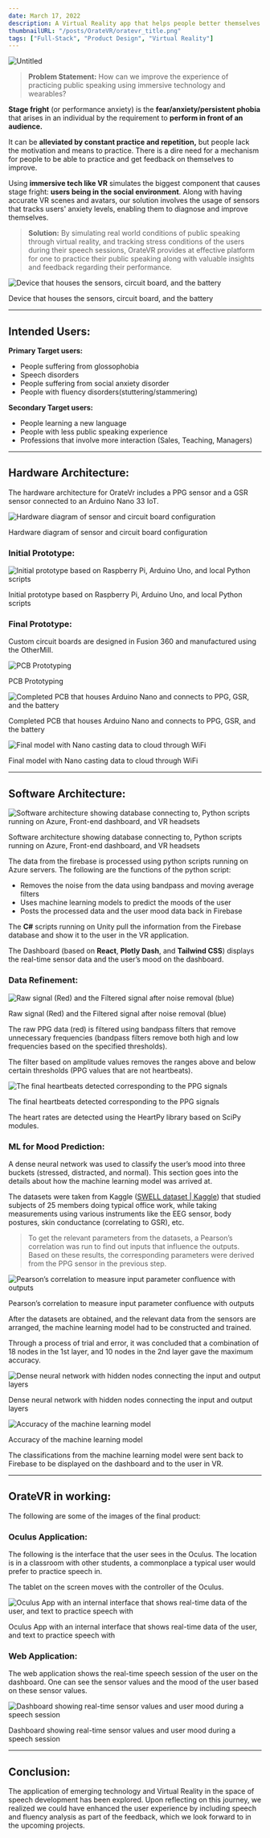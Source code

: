 ```yaml
---
date: March 17, 2022
description: A Virtual Reality app that helps people better themselves in public speaking. Includes a wearable that provides feedback on one’s performance in an Oculus Quest and a web application.
thumbnailURL: "/posts/OrateVR/oratevr_title.png"
tags: ["Full-Stack", "Product Design", "Virtual Reality"]
---
```


![Untitled](OrateVR/Untitled.png)

> **Problem Statement:** How can we improve the experience of practicing public speaking using immersive technology and wearables?

**Stage fright** (or performance anxiety) is the **fear/anxiety/persistent phobia** that arises in an individual by the requirement to **perform in front of an audience.**

It can be **alleviated by constant practice and repetition,** but people lack the motivation and means to practice. There is a dire need for a mechanism for people to be able to practice and get feedback on themselves to improve.

Using **immersive tech like VR** simulates the biggest component that causes stage fright: **users being in the social environment**. Along with having accurate VR scenes and avatars, our solution involves the usage of sensors that tracks users' anxiety levels, enabling them to diagnose and improve themselves.

> **Solution:** By simulating real world conditions of public speaking through virtual reality, and tracking stress conditions of the users during their speech sessions, OrateVR provides at effective platform for one to practice their public speaking along with valuable insights and feedback regarding their performance.

![Device that houses the sensors, circuit board, and the battery](OrateVR%20af665404c8084a53ab9537b604d0a2f2/Untitled%201.png)

Device that houses the sensors, circuit board, and the battery

---

## Intended Users:

**Primary Target users:**

- People suffering from glossophobia
- Speech disorders
- People suffering from social anxiety disorder
- People with fluency disorders(stuttering/stammering)

**Secondary Target users:**

- People learning a new language
- People with less public speaking experience
- Professions that involve more interaction (Sales, Teaching, Managers)

---

## Hardware Architecture:

The hardware architecture for OrateVr includes a PPG sensor and a GSR sensor connected to an Arduino Nano 33 IoT.

![Hardware diagram of sensor and circuit board configuration](OrateVR%20af665404c8084a53ab9537b604d0a2f2/Untitled%202.png)

Hardware diagram of sensor and circuit board configuration

### Initial Prototype:

![Initial prototype based on Raspberry Pi, Arduino Uno, and local Python scripts](OrateVR%20af665404c8084a53ab9537b604d0a2f2/Untitled%203.png)

Initial prototype based on Raspberry Pi, Arduino Uno, and local Python scripts

### Final Prototype:

Custom circuit boards are designed in Fusion 360 and manufactured using the OtherMill.

![PCB Prototyping](https://github.com/tejabalu/Portfolio/blob/master/blogimages/Othermilltimelapse.gif?raw=true)

PCB Prototyping

![Completed PCB that houses Arduino Nano and connects to PPG, GSR, and the battery](OrateVR%20af665404c8084a53ab9537b604d0a2f2/Untitled%204.png)

Completed PCB that houses Arduino Nano and connects to PPG, GSR, and the battery

![Final model with Nano casting data to cloud through WiFi](OrateVR%20af665404c8084a53ab9537b604d0a2f2/Untitled%205.png)

Final model with Nano casting data to cloud through WiFi

---

## Software Architecture:

![Software architecture showing database connecting to, Python scripts running on Azure, Front-end dashboard, and VR headsets ](OrateVR%20af665404c8084a53ab9537b604d0a2f2/Untitled%206.png)

Software architecture showing database connecting to, Python scripts running on Azure, Front-end dashboard, and VR headsets

The data from the firebase is processed using python scripts running on Azure servers. The following are the functions of the python script:

- Removes the noise from the data using bandpass and moving average filters
- Uses machine learning models to predict the moods of the user
- Posts the processed data and the user mood data back in Firebase

The **C#** scripts running on Unity pull the information from the Firebase database and show it to the user in the VR application.

The Dashboard (based on **React**, **Plotly Dash**, and **Tailwind CSS**) displays the real-time sensor data and the user’s mood on the dashboard.

### Data Refinement:

![Raw signal (Red) and the Filtered signal after noise removal (blue)](OrateVR%20af665404c8084a53ab9537b604d0a2f2/Untitled%207.png)

Raw signal (Red) and the Filtered signal after noise removal (blue)

The raw PPG data (red) is filtered using bandpass filters that remove unnecessary frequencies (bandpass filters remove both high and low frequencies based on the specified thresholds).

The filter based on amplitude values removes the ranges above and below certain thresholds (PPG values that are not heartbeats).

![The final heartbeats detected corresponding to the PPG signals](OrateVR%20af665404c8084a53ab9537b604d0a2f2/Untitled%208.png)

The final heartbeats detected corresponding to the PPG signals

The heart rates are detected using the HeartPy library based on SciPy modules.

### ML for Mood Prediction:

A dense neural network was used to classify the user’s mood into three buckets (stressed, distracted, and normal). This section goes into the details about how the machine learning model was arrived at.

The datasets were taken from Kaggle ([SWELL dataset | Kaggle](https://www.kaggle.com/datasets/qiriro/swell-heart-rate-variability-hrv)) that studied subjects of 25 members doing typical office work, while taking measurements using various instruments like the EEG sensor, body postures, skin conductance (correlating to GSR), etc.

> To get the relevant parameters from the datasets, a Pearson’s correlation was run to find out inputs that influence the outputs. Based on these results, the corresponding parameters were derived from the PPG sensor in the previous step.

![Pearson’s correlation to measure input parameter confluence with outputs](OrateVR%20af665404c8084a53ab9537b604d0a2f2/Untitled%209.png)

Pearson’s correlation to measure input parameter confluence with outputs

After the datasets are obtained, and the relevant data from the sensors are arranged, the machine learning model had to be constructed and trained.

Through a process of trial and error, it was concluded that a combination of 18 nodes in the 1st layer, and 10 nodes in the 2nd layer gave the maximum accuracy.

![Dense neural network with hidden nodes connecting the input and output layers](OrateVR%20af665404c8084a53ab9537b604d0a2f2/Untitled%2010.png)

Dense neural network with hidden nodes connecting the input and output layers

![Accuracy of the machine learning model](OrateVR%20af665404c8084a53ab9537b604d0a2f2/Untitled%2011.png)

Accuracy of the machine learning model

The classifications from the machine learning model were sent back to Firebase to be displayed on the dashboard and to the user in VR.

---

## OrateVR in working:

The following are some of the images of the final product:

### Oculus Application:

The following is the interface that the user sees in the Oculus. The location is in a classroom with other students, a commonplace a typical user would prefer to practice speech in.

The tablet on the screen moves with the controller of the Oculus.

![Oculus App with an internal interface that shows real-time data of the user, and text to practice speech with](https://raw.githubusercontent.com/tejabalu/Portfolio/master/blogimages/OrateVROculus.gif)

Oculus App with an internal interface that shows real-time data of the user, and text to practice speech with

### Web Application:

The web application shows the real-time speech session of the user on the dashboard. One can see the sensor values and the mood of the user based on these sensor values.

![Dashboard showing real-time sensor values and user mood during a speech session](https://raw.githubusercontent.com/tejabalu/Portfolio/master/blogimages/DashboardOrateVR.gif)

Dashboard showing real-time sensor values and user mood during a speech session

---

## Conclusion:

The application of emerging technology and Virtual Reality in the space of speech development has been explored. Upon reflecting on this journey, we realized we could have enhanced the user experience by including speech and fluency analysis as part of the feedback, which we look forward to in the upcoming projects.

